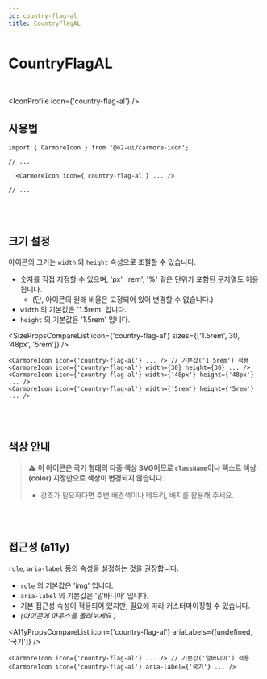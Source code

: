 ```yaml
---
id: country-flag-al
title: CountryFlagAL
---
```




# CountryFlagAL

<br />

<IconProfile icon={'country-flag-al'} />

## 사용법

```tsx
import { CarmoreIcon } from '@o2-ui/carmore-icon';

// ...

  <CarmoreIcon icon={'country-flag-al'} ... />

// ...
```

<br />
<br />

## 크기 설정

아이콘의 크기는 `width` 와 `height` 속성으로 조절할 수 있습니다.

- 숫자를 직접 지정할 수 있으며, 'px', 'rem', '%' 같은 단위가 포함된 문자열도 허용됩니다.
  - (단, 아이콘의 원래 비율은 고정되어 있어 변경할 수 없습니다.)
- `width` 의 기본값은 '1.5rem' 입니다.
- `height` 의 기본값은 '1.5rem' 입니다.

<SizePropsCompareList icon={'country-flag-al'} sizes={['1.5rem', 30, '48px', '5rem']} />

```tsx
<CarmoreIcon icon={'country-flag-al'} ... /> // 기본값('1.5rem') 적용
<CarmoreIcon icon={'country-flag-al'} width={30} height={30} ... />
<CarmoreIcon icon={'country-flag-al'} width={'48px'} height={'48px'} ... />
<CarmoreIcon icon={'country-flag-al'} width={'5rem'} height={'5rem'} ... />
```

<br />
<br />

## 색상 안내

> ⚠️ <b>이 아이콘은 국기 형태의 다중 색상 SVG이므로 `className`이나 텍스트 색상(color) 지정만으로 색상이 변경되지 않습니다. </b>
>
> - 강조가 필요하다면 주변 배경색이나 테두리, 배지를 활용해 주세요.

<br />
<br />

## 접근성 (a11y)

`role`, `aria-label` 등의 속성을 설정하는 것을 권장합니다.

- `role` 의 기본값은 'img' 입니다.
- `aria-label` 의 기본값은 '알바니아' 입니다.
- 기본 접근성 속성이 적용되어 있지만, 필요에 따라 커스터마이징할 수 있습니다.
- _(아이콘에 마우스를 올려보세요.)_

<A11yPropsCompareList icon={'country-flag-al'} ariaLabels={[undefined, '국기']} />

```tsx
<CarmoreIcon icon={'country-flag-al'} ... /> // 기본값('알바니아') 적용
<CarmoreIcon icon={'country-flag-al'} aria-label={'국기'} ... />
```
